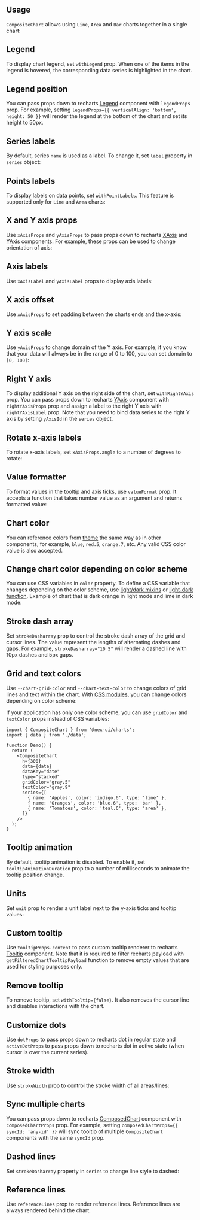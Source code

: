 

## Usage

`CompositeChart` allows using `Line`, `Area` and `Bar` charts together in a single
chart:

<Demo data={CompositeChartDemos.usage} />

## Legend

To display chart legend, set `withLegend` prop. When one of the items in the legend
is hovered, the corresponding data series is highlighted in the chart.

<Demo data={CompositeChartDemos.legend} />

## Legend position

You can pass props down to recharts [Legend](https://recharts.org/en-US/api/Legend)
component with `legendProps` prop. For example, setting `legendProps={{ verticalAlign: 'bottom', height: 50 }}`
will render the legend at the bottom of the chart and set its height to 50px.

<Demo data={CompositeChartDemos.legendPosition} />

## Series labels

By default, series `name` is used as a label. To change it, set `label`
property in `series` object:

<Demo data={CompositeChartDemos.seriesLabels} />

## Points labels

To display labels on data points, set `withPointLabels`. This feature is supported
only for `Line` and `Area` charts:

<Demo data={CompositeChartDemos.pointLabels} />

## X and Y axis props

Use `xAxisProps` and `yAxisProps` to pass props down to recharts [XAxis](https://recharts.org/en-US/api/XAxis)
and [YAxis](https://recharts.org/en-US/api/YAxis) components. For example, these props
can be used to change orientation of axis:

<Demo data={CompositeChartDemos.axisProps} />

## Axis labels

Use `xAxisLabel` and `yAxisLabel` props to display axis labels:

<Demo data={CompositeChartDemos.axisLabels} />

## X axis offset

Use `xAxisProps` to set padding between the charts ends and the x-axis:

<Demo data={CompositeChartDemos.xAxisOffset} />

## Y axis scale

Use `yAxisProps` to change domain of the Y axis. For example, if you know that
your data will always be in the range of 0 to 100, you can set domain to `[0, 100]`:

<Demo data={CompositeChartDemos.yScale} />

## Right Y axis

To display additional Y axis on the right side of the chart, set `withRightYAxis` prop.
You can pass props down to recharts [YAxis](https://recharts.org/en-US/api/YAxis)
component with `rightYAxisProps` prop and assign a label to the right Y axis with
`rightYAxisLabel` prop. Note that you need to bind data series to the right Y axis
by setting `yAxisId` in the `series` object.

<Demo data={CompositeChartDemos.rightYAxis} />

## Rotate x-axis labels

To rotate x-axis labels, set `xAxisProps.angle` to a number of degrees to rotate:

<Demo data={CompositeChartDemos.rotateLabels} />

## Value formatter

To format values in the tooltip and axis ticks, use `valueFormat` prop. It accepts
a function that takes number value as an argument and returns formatted value:

<Demo data={CompositeChartDemos.valueFormatter} />

## Chart color

You can reference colors from [theme](/theming/theme-object) the same way as in
other components, for example, `blue`, `red.5`, `orange.7`, etc. Any valid CSS
color value is also accepted.

<Demo data={CompositeChartDemos.color} />

## Change chart color depending on color scheme

You can use CSS variables in `color` property. To define a CSS variable that
changes depending on the color scheme, use [light/dark mixins](/styles/postcss-preset/#dark-and-light-mixins)
or [light-dark function](/styles/postcss-preset/#light-dark-function). Example
of chart that is dark orange in light mode and lime in dark mode:

<Demo data={CompositeChartDemos.colorSchemeColor} />

## Stroke dash array

Set `strokeDasharray` prop to control the stroke dash array of the grid and cursor
lines. The value represent the lengths of alternating dashes and gaps. For example,
`strokeDasharray="10 5"` will render a dashed line with 10px dashes and 5px gaps.

<Demo data={CompositeChartDemos.strokeDasharray} />

## Grid and text colors

Use `--chart-grid-color` and `--chart-text-color` to change colors of
grid lines and text within the chart. With [CSS modules](/styles/css-modules/), you can change colors
depending on color scheme:

<Demo data={CompositeChartDemos.gridColor} />

If your application has only one color scheme, you can use `gridColor` and `textColor`
props instead of CSS variables:

```tsx
import { CompositeChart } from '@nex-ui/charts';
import { data } from './data';

function Demo() {
  return (
    <CompositeChart
      h={300}
      data={data}
      dataKey="date"
      type="stacked"
      gridColor="gray.5"
      textColor="gray.9"
      series={[
        { name: 'Apples', color: 'indigo.6', type: 'line' },
        { name: 'Oranges', color: 'blue.6', type: 'bar' },
        { name: 'Tomatoes', color: 'teal.6', type: 'area' },
      ]}
    />
  );
}
```

## Tooltip animation

By default, tooltip animation is disabled. To enable it, set `tooltipAnimationDuration`
prop to a number of milliseconds to animate the tooltip position change.

<Demo data={CompositeChartDemos.tooltipAnimation} />

## Units

Set `unit` prop to render a unit label next to the y-axis ticks and tooltip values:

<Demo data={CompositeChartDemos.unit} />

## Custom tooltip

Use `tooltipProps.content` to pass custom tooltip renderer to recharts [Tooltip](https://recharts.org/en-US/api/Tooltip)
component. Note that it is required to filter recharts payload with `getFilteredChartTooltipPayload`
function to remove empty values that are used for styling purposes only.

<Demo data={CompositeChartDemos.customTooltip} />

## Remove tooltip

To remove tooltip, set `withTooltip={false}`. It also removes the cursor line
and disables interactions with the chart.

<Demo data={CompositeChartDemos.noTooltip} />

## Customize dots

Use `dotProps` to pass props down to recharts dot in regular state and `activeDotProps`
to pass props down to recharts dot in active state (when cursor is over the current series).

<Demo data={CompositeChartDemos.dotProps} />

## Stroke width

Use `strokeWidth` prop to control the stroke width of all areas/lines:

<Demo data={CompositeChartDemos.strokeWidth} />

## Sync multiple charts

You can pass props down to recharts [ComposedChart](https://recharts.org/en-US/api/ComposedChart)
component with `composedChartProps` prop. For example, setting `composedChartProps={{ syncId: 'any-id' }}`
will sync tooltip of multiple `CompositeChart` components with the same `syncId` prop.

<Demo data={CompositeChartDemos.sync} />

## Dashed lines

Set `strokeDasharray` property in `series` to change line style to dashed:

<Demo data={CompositeChartDemos.lineDasharray} />

## Reference lines

Use `referenceLines` prop to render reference lines. Reference lines are always
rendered behind the chart.

<Demo data={CompositeChartDemos.referenceLines} />
